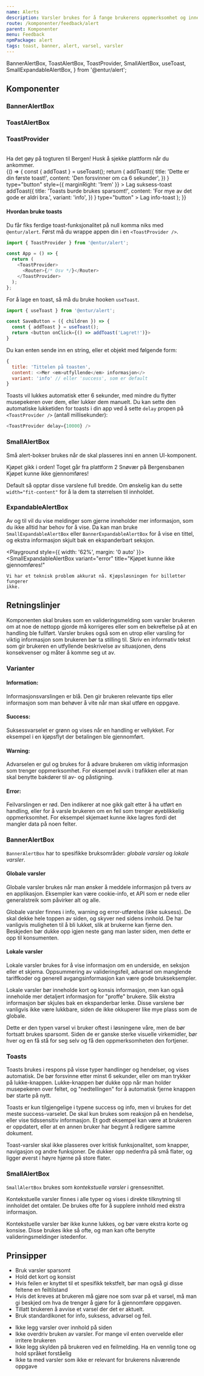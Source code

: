```yaml
---
name: Alerts
description: Varsler brukes for å fange brukerens oppmerksomhet og inneholder korte viktige meldinger som de bør ta hensyn til.
route: /komponenter/feedback/alert
parent: Komponenter
menu: Feedback
npmPackage: alert
tags: toast, banner, alert, varsel, varsler
---
```


  BannerAlertBox,
  ToastAlertBox,
  ToastProvider,
  SmallAlertBox,
  useToast,
  SmallExpandableAlertBox,
} from '@entur/alert';

<PageHeader />

<Playground props={banner}>
  <BannerAlertBox variant="info"></BannerAlertBox>
</Playground>

## Komponenter

### BannerAlertBox

<ImportStatement imports="BannerAlertBox" />
<Props of={BannerAlertBox} />

### ToastAlertBox

<ImportStatement imports="ToastAlertBox" />
<Props of={ToastAlertBox} />

### ToastProvider

<ImportStatement imports="useToast" />
<ImportStatement imports="ToastProvider" />
<Props of={ToastProvider} />
<br />

<Playground>
  <div
    style={{
      display: 'grid',
      gridTemplateColumns: '1fr 1fr',
      gap: '1em 1em',
      alignItems: 'center',
      justifyItems: 'center',
    }}
  >
    <ToastAlertBox variant="success" title="Nå har du billett!">
      Ha det gøy på togturen til Bergen!
    </ToastAlertBox>
    <ToastAlertBox variant="info" title="Toget går fra plattform 2">
      Husk å sjekke plattform når du ankommer.
    </ToastAlertBox>
  </div>
</Playground>

<InlineComponent>
  {() => {
    const { addToast } = useToast();
    return (
      <React.Fragment>
        <PrimaryButton
          onClick={() =>
            addToast({
              title: 'Dette er din første toast!',
              content: 'Den forsvinner om ca 6 sekunder',
            })
          }
          type="button"
          style={{ marginRight: '1rem' }}
        >
          Lag suksess-toast
        </PrimaryButton>
        <SecondaryButton
          onClick={() =>
            addToast({
              title: 'Toasts burde brukes sparsomt!',
              content: 'For mye av det gode er aldri bra.',
              variant: 'info',
            })
          }
          type="button"
        >
          Lag info-toast
        </SecondaryButton>
      </React.Fragment>
    );
  }}
</InlineComponent>

#### Hvordan bruke toasts

Du får fiks ferdige toast-funksjonalitet på null komma niks med `@entur/alert`. Først må du wrappe appen din i en `<ToastProvider />`.

```js
import { ToastProvider } from '@entur/alert';

const App = () => {
  return (
    <ToastProvider>
      <Router>{/* Osv */}</Router>
    </ToastProvider>
  );
};
```

For å lage en toast, så må du bruke hooken `useToast`.

```js
import { useToast } from '@entur/alert';

const SaveButton = ({ children }) => {
  const { addToast } = useToast();
  return <button onClick={() => addToast('Lagret!')}>
}
```

Du kan enten sende inn en string, eller et objekt med følgende form:

```js
{
  title: 'Tittelen på toasten',
  content: <>Mer <em>utfyllende</em> informasjon</>
  variant: 'info' // eller 'success', som er default
}
```

Toasts vil lukkes automatisk etter 6 sekunder, med mindre du flytter musepekeren over dem, eller lukker dem manuelt. Du kan sette den automatiske lukketiden for toasts i din app ved å sette `delay` propen på `<ToastProvider />` (antall millisekunder):

```js
<ToastProvider delay={10000} />
```

### SmallAlertBox

<ImportStatement imports="SmallAlertBox" />
<Props of={SmallAlertBox} />

Små alert-bokser brukes når de skal plasseres inni en annen UI-komponent.

<Playground>
  <div
    style={{
      display: 'grid',
      gridTemplateColumns: '1fr 1fr',
      gap: '1em 1em',
    }}
  >
    <SmallAlertBox variant="success">Kjøpet gikk i orden!</SmallAlertBox>
    <SmallAlertBox variant="info">Toget går fra plattform 2</SmallAlertBox>
    <SmallAlertBox variant="warning" width="fit-content">
      Snøvær på Bergensbanen
    </SmallAlertBox>
    <SmallAlertBox variant="error" width="fit-content">
      Kjøpet kunne ikke gjennomføres!
    </SmallAlertBox>
  </div>
</Playground>

Default så opptar disse varslene full bredde. Om ønskelig kan du sette `width="fit-content"` for å la dem ta størrelsen til innholdet.

### ExpandableAlertBox

<ImportStatement imports="SmallExpandableAlertBox, BannerExpandableAlertBox" />
<Props of={SmallExpandableAlertBox} />

Av og til vil du vise meldinger som gjerne inneholder mer informasjon, som du ikke alltid har behov for å vise.
Da kan man bruke `SmallExpandableAlertBox` eller `BannerExpandableAlertBox` for å vise en tittel, og ekstra informasjon skjult bak en ekspanderbart seksjon.

<Playground style={{ width: '62%', margin: '0 auto' }}>
  <SmallExpandableAlertBox
    variant="error"
    title="Kjøpet kunne ikke gjennomføres!"
  >
    Vi har et teknisk problem akkurat nå. Kjøpsløsningen for billetter fungerer
    ikke.
  </SmallExpandableAlertBox>
</Playground>

## Retningslinjer

Komponenten skal brukes som en valideringsmelding som varsler brukeren om at noe de nettopp
gjorde må korrigeres eller som en bekreftelse på at en handling ble fullført.
Varsler brukes også som en utrop eller varsling for viktig informasjon som brukeren bør ta stilling til.
Skriv en informativ tekst som gir brukeren en utfyllende beskrivelse av situasjonen, dens konsekvenser og måter å komme seg ut av.

### Varianter

#### Information:

Informasjonsvarslingen er blå. Den gir brukeren relevante tips eller informasjon som man behøver å vite når man skal utføre en oppgave.

#### Success:

Suksessvarselet er grønn og vises når en handling er vellykket. For eksempel i en kjøpsflyt der betalingen ble gjennomført.

#### Warning:

Advarselen er gul og brukes for å advare brukeren om viktig informasjon som trenger oppmerksomhet. For eksempel avvik i trafikken eller at man skal benytte bakdører til av- og påstigning.

#### Error:

Feilvarslingen er rød. Den indikerer at noe gikk galt etter å ha utført en handling, eller for å varsle brukeren om en feil som trenger øyeblikkelig oppmerksomhet. For eksempel skjemaet kunne ikke lagres fordi det mangler data på noen felter.

### BannerAlertBox

`BannerAlertBox` har to spesifikke bruksområder: _globale varsler_ og _lokale varsler_.

#### Globale varsler

Globale varsler brukes når man ønsker å meddele informasjon på tvers av en applikasjon.
Eksempler kan være cookie-info, et API som er nede eller generalstreik som påvirker alt og alle.

Globale varsler finnes i info, warning og error-utførelse (ikke suksess).
De skal dekke hele toppen av siden, og skyver ned sidens innhold.
De har vanligvis muligheten til å bli lukket, slik at brukerne kan fjerne den.
Beskjeden bør dukke opp igjen neste gang man laster siden, men dette er opp til konsumenten.

#### Lokale varsler

Lokale varsler brukes for å vise informasjon om en underside, en seksjon eller et skjema.
Oppsummering av valideringsfeil, advarsel om manglende tariffkoder og generell avgangsinformasjon kan være gode brukseksempler.

Lokale varsler bør inneholde kort og konsis informasjon, men kan også inneholde mer detaljert informasjon for "proffe" brukere.
Slik ekstra informasjon bør skjules bak en ekspanderbar lenke. Disse varslene bør vanligvis ikke være lukkbare, siden de ikke okkuperer like mye plass som de globale.

Dette er den typen varsel vi bruker oftest i løsningene våre, men de bør fortsatt brukes sparsomt.
Siden de er ganske sterke visuelle virkemidler, bør hver og en få stå for seg selv og få den oppmerksomheten den fortjener.

### Toasts

Toasts brukes i respons på visse typer handlinger og hendelser, og vises automatisk.
De bør forsvinne etter minst 6 sekunder, eller om man trykker på lukke-knappen.
Lukke-knappen bør dukke opp når man holder musepekeren over feltet, og "nedtellingen" for å automatisk fjerne knappen bør starte på nytt.

Toasts er kun tilgjengelige i typene success og info, men vi brukes for det meste success-varselet.
De skal kun brukes som reaksjon på en hendelse, eller vise tidssensitiv informasjon.
Et godt eksempel kan være at brukeren er oppdatert, eller at en annen bruker har begynt å redigere samme dokument.

Toast-varsler skal ikke plasseres over kritisk funksjonalitet, som knapper, navigasjon og andre funksjoner.
De dukker opp nedenfra på små flater, og ligger øverst i høyre hjørne på store flater.

### SmallAlertBox

`SmallAlertBox` brukes som _kontekstuelle varsler_ i grensesnittet.

Kontekstuelle varsler finnes i alle typer og vises i direkte tilknytning til innholdet det omtaler.
De brukes ofte for å supplere innhold med ekstra informasjon.

Kontekstuelle varsler bør ikke kunne lukkes, og bør være ekstra korte og konsise.
Disse brukes ikke så ofte, og man kan ofte benytte valideringsmeldinger istedenfor.

## Prinsipper

<BestPractices>
  <Example type="do">
    <ul>
      <li>Bruk varsler sparsomt</li>
      <li>Hold det kort og konsist</li>
      <li>
        Hvis feilen er knyttet til et spesifikk tekstfelt, bør man også gi disse
        feltene en feiltilstand
      </li>
      <li>
        Hvis det kreves at brukeren må gjøre noe som svar på et varsel, må man
        gi beskjed om hva de trenger å gjøre for å gjennomføre oppgaven.
      </li>
      <li>Tillatt brukeren å avvise et varsel der det er aktuelt.</li>
      <li>Bruk standardikonet for info, suksess, advarsel og feil.</li>
    </ul>
  </Example>
  <Example type="dont">
    <ul>
      <li>Ikke legg varsler over innhold på siden</li>
      <li>
        Ikke overdriv bruken av varsler. For mange vil enten overvelde eller
        irritere brukeren
      </li>
      <li>
        Ikke legg skylden på brukeren ved en feilmelding. Ha en vennlig tone og
        hold språket forståelig
      </li>
      <li>
        Ikke ta med varsler som ikke er relevant for brukerens nåværende oppgave
      </li>
    </ul>
  </Example>
</BestPractices>
